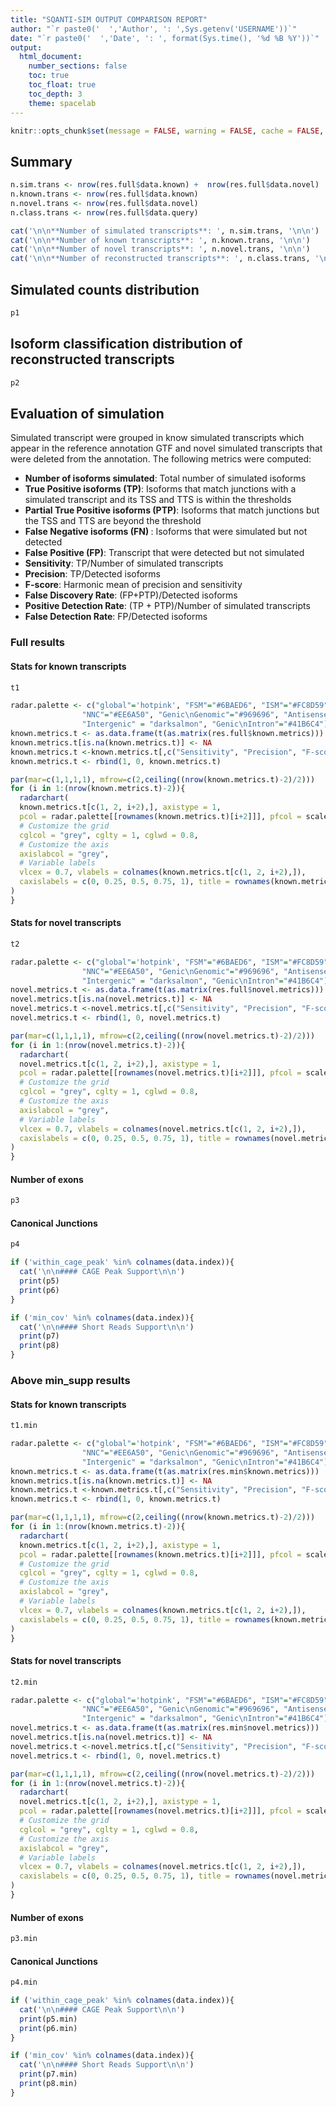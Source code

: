 ```yaml
---
title: "SQANTI-SIM OUTPUT COMPARISON REPORT"
author: "`r paste0('  ','Author', ': ',Sys.getenv('USERNAME'))`"
date: "`r paste0('  ','Date', ': ', format(Sys.time(), '%d %B %Y'))`"
output:
  html_document:
    number_sections: false
    toc: true
    toc_float: true
    toc_depth: 3
    theme: spacelab
---
```


<!-- Basic setting -->

```r
knitr::opts_chunk$set(message = FALSE, warning = FALSE, cache = FALSE, echo = FALSE)
```

<!-- Report generation -->

## Summary

```r
n.sim.trans <- nrow(res.full$data.known) +  nrow(res.full$data.novel)
n.known.trans <- nrow(res.full$data.known)
n.novel.trans <- nrow(res.full$data.novel)
n.class.trans <- nrow(res.full$data.query)

cat('\n\n**Number of simulated transcripts**: ', n.sim.trans, '\n\n')
cat('\n\n**Number of known transcripts**: ', n.known.trans, '\n\n')
cat('\n\n**Number of novel transcripts**: ', n.novel.trans, '\n\n')
cat('\n\n**Number of reconstructed transcripts**: ', n.class.trans, '\n\n')
```

## Simulated counts distribution

```r
p1
```

## Isoform classification distribution of reconstructed transcripts

```r
p2
```

## Evaluation of simulation {.tabset}

Simulated transcript were grouped in know simulated transcripts which appear in the reference annotation GTF and novel simulated transcripts that were deleted from the annotation. The following metrics were computed:

- **Number of isoforms simulated**: Total number of simulated isoforms
- **True Positive isoforms (TP)**: Isoforms that match junctions with a simulated transcript and its TSS and TTS is within the thresholds
- **Partial True Positive isoforms (PTP)**: Isoforms that match junctions but the TSS and TTS are beyond the threshold
- **False Negative isoforms (FN) **: Isoforms that were simulated but not detected
- **False Positive (FP)**: Transcript that were detected but not simulated
- **Sensitivity**: TP/Number of simulated transcripts
- **Precision**: TP/Detected isoforms
- **F-score**: Harmonic mean of precision and sensitivity
- **False Discovery Rate**: (FP+PTP)/Detected isoforms
- **Positive Detection Rate**: (TP + PTP)/Number of simulated transcripts
- **False Detection Rate**: FP/Detected isoforms

### Full results

#### Stats for known transcripts

```r
t1
```

```r
radar.palette <- c("global"='hotpink', "FSM"="#6BAED6", "ISM"="#FC8D59", "NIC"="#78C679", 
                "NNC"="#EE6A50", "Genic\nGenomic"="#969696", "Antisense"="#66C2A4", "Fusion"="goldenrod1",
                "Intergenic" = "darksalmon", "Genic\nIntron"="#41B6C4")
known.metrics.t <- as.data.frame(t(as.matrix(res.full$known.metrics)))
known.metrics.t[is.na(known.metrics.t)] <- NA
known.metrics.t <-known.metrics.t[,c("Sensitivity", "Precision", "F-score", "False_Discovery_Rate", "Positive_Detection_Rate", "False_Detection_Rate")]
known.metrics.t <- rbind(1, 0, known.metrics.t)

par(mar=c(1,1,1,1), mfrow=c(2,ceiling((nrow(known.metrics.t)-2)/2)))
for (i in 1:(nrow(known.metrics.t)-2)){
  radarchart(
  known.metrics.t[c(1, 2, i+2),], axistype = 1,
  pcol = radar.palette[[rownames(known.metrics.t)[i+2]]], pfcol = scales::alpha(radar.palette[[rownames(known.metrics.t)[i+2]]], 0.5), plwd = 2, plty = 1,
  # Customize the grid
  cglcol = "grey", cglty = 1, cglwd = 0.8,
  # Customize the axis
  axislabcol = "grey", 
  # Variable labels
  vlcex = 0.7, vlabels = colnames(known.metrics.t[c(1, 2, i+2),]),
  caxislabels = c(0, 0.25, 0.5, 0.75, 1), title = rownames(known.metrics.t)[i+2]
)
}
```

#### Stats for novel transcripts

```r
t2
```

```r
radar.palette <- c("global"='hotpink', "FSM"="#6BAED6", "ISM"="#FC8D59", "NIC"="#78C679", 
                "NNC"="#EE6A50", "Genic\nGenomic"="#969696", "Antisense"="#66C2A4", "Fusion"="goldenrod1",
                "Intergenic" = "darksalmon", "Genic\nIntron"="#41B6C4")
novel.metrics.t <- as.data.frame(t(as.matrix(res.full$novel.metrics)))
novel.metrics.t[is.na(novel.metrics.t)] <- NA
novel.metrics.t <-novel.metrics.t[,c("Sensitivity", "Precision", "F-score", "False_Discovery_Rate", "Positive_Detection_Rate", "False_Detection_Rate")]
novel.metrics.t <- rbind(1, 0, novel.metrics.t)

par(mar=c(1,1,1,1), mfrow=c(2,ceiling((nrow(novel.metrics.t)-2)/2)))
for (i in 1:(nrow(novel.metrics.t)-2)){
  radarchart(
  novel.metrics.t[c(1, 2, i+2),], axistype = 1,
  pcol = radar.palette[[rownames(novel.metrics.t)[i+2]]], pfcol = scales::alpha(radar.palette[[rownames(novel.metrics.t)[i+2]]], 0.5), plwd = 2, plty = 1,
  # Customize the grid
  cglcol = "grey", cglty = 1, cglwd = 0.8,
  # Customize the axis
  axislabcol = "grey", 
  # Variable labels
  vlcex = 0.7, vlabels = colnames(novel.metrics.t[c(1, 2, i+2),]),
  caxislabels = c(0, 0.25, 0.5, 0.75, 1), title = rownames(novel.metrics.t)[i+2]
)
}
```

#### Number of exons

```r
p3
```

#### Canonical Junctions

```r
p4
```

```r
if ('within_cage_peak' %in% colnames(data.index)){
  cat('\n\n#### CAGE Peak Support\n\n')
  print(p5)
  print(p6)
}

if ('min_cov' %in% colnames(data.index)){
  cat('\n\n#### Short Reads Support\n\n')
  print(p7)
  print(p8)
}
```

### Above min_supp results

#### Stats for known transcripts

```r
t1.min
```

```r
radar.palette <- c("global"='hotpink', "FSM"="#6BAED6", "ISM"="#FC8D59", "NIC"="#78C679", 
                "NNC"="#EE6A50", "Genic\nGenomic"="#969696", "Antisense"="#66C2A4", "Fusion"="goldenrod1",
                "Intergenic" = "darksalmon", "Genic\nIntron"="#41B6C4")
known.metrics.t <- as.data.frame(t(as.matrix(res.min$known.metrics)))
known.metrics.t[is.na(known.metrics.t)] <- NA
known.metrics.t <-known.metrics.t[,c("Sensitivity", "Precision", "F-score", "False_Discovery_Rate", "Positive_Detection_Rate", "False_Detection_Rate")]
known.metrics.t <- rbind(1, 0, known.metrics.t)

par(mar=c(1,1,1,1), mfrow=c(2,ceiling((nrow(known.metrics.t)-2)/2)))
for (i in 1:(nrow(known.metrics.t)-2)){
  radarchart(
  known.metrics.t[c(1, 2, i+2),], axistype = 1,
  pcol = radar.palette[[rownames(known.metrics.t)[i+2]]], pfcol = scales::alpha(radar.palette[[rownames(known.metrics.t)[i+2]]], 0.5), plwd = 2, plty = 1,
  # Customize the grid
  cglcol = "grey", cglty = 1, cglwd = 0.8,
  # Customize the axis
  axislabcol = "grey", 
  # Variable labels
  vlcex = 0.7, vlabels = colnames(known.metrics.t[c(1, 2, i+2),]),
  caxislabels = c(0, 0.25, 0.5, 0.75, 1), title = rownames(known.metrics.t)[i+2]
)
}
```

#### Stats for novel transcripts

```r
t2.min
```

```r
radar.palette <- c("global"='hotpink', "FSM"="#6BAED6", "ISM"="#FC8D59", "NIC"="#78C679", 
                "NNC"="#EE6A50", "Genic\nGenomic"="#969696", "Antisense"="#66C2A4", "Fusion"="goldenrod1",
                "Intergenic" = "darksalmon", "Genic\nIntron"="#41B6C4")
novel.metrics.t <- as.data.frame(t(as.matrix(res.min$novel.metrics)))
novel.metrics.t[is.na(novel.metrics.t)] <- NA
novel.metrics.t <-novel.metrics.t[,c("Sensitivity", "Precision", "F-score", "False_Discovery_Rate", "Positive_Detection_Rate", "False_Detection_Rate")]
novel.metrics.t <- rbind(1, 0, novel.metrics.t)

par(mar=c(1,1,1,1), mfrow=c(2,ceiling((nrow(novel.metrics.t)-2)/2)))
for (i in 1:(nrow(novel.metrics.t)-2)){
  radarchart(
  novel.metrics.t[c(1, 2, i+2),], axistype = 1,
  pcol = radar.palette[[rownames(novel.metrics.t)[i+2]]], pfcol = scales::alpha(radar.palette[[rownames(novel.metrics.t)[i+2]]], 0.5), plwd = 2, plty = 1,
  # Customize the grid
  cglcol = "grey", cglty = 1, cglwd = 0.8,
  # Customize the axis
  axislabcol = "grey", 
  # Variable labels
  vlcex = 0.7, vlabels = colnames(novel.metrics.t[c(1, 2, i+2),]),
  caxislabels = c(0, 0.25, 0.5, 0.75, 1), title = rownames(novel.metrics.t)[i+2]
)
}
```

#### Number of exons

```r
p3.min
```

#### Canonical Junctions

```r
p4.min
```

```r
if ('within_cage_peak' %in% colnames(data.index)){
  cat('\n\n#### CAGE Peak Support\n\n')
  print(p5.min)
  print(p6.min)
}

if ('min_cov' %in% colnames(data.index)){
  cat('\n\n#### Short Reads Support\n\n')
  print(p7.min)
  print(p8.min)
}
```
